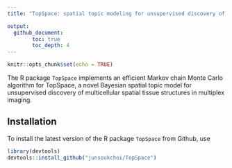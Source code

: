 ```yaml
---
title: "TopSpace: spatial topic modeling for unsupervised discovery of multicellular spatial tissue structures in multiplex imaging"

output: 
  github_document:
        toc: true
        toc_depth: 4
---
```


```r
knitr::opts_chunk$set(echo = TRUE)
```

The R package `TopSpace` implements an efficient Markov chain Monte Carlo algorithm for TopSpace, a novel Bayesian spatial topic model for unsupervised discovery of multicellular spatial tissue structures in multiplex imaging.

## Installation

To install the latest version of the R package `TopSpace` from Github, use 

```r
library(devtools)
devtools::install_github("junsoukchoi/TopSpace")
```

